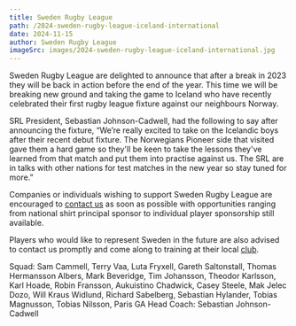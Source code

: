 ```yaml
---
title: Sweden Rugby League 
path: /2024-sweden-rugby-league-iceland-international
date: 2024-11-15
author: Sweden Rugby League
imageSrc: images/2024-sweden-rugby-league-iceland-international.jpg
---
```

Sweden Rugby League are delighted to announce that after a break in 2023 they will be back in action before the end of the year. This time we will be breaking new ground and taking the game to Iceland who have recently celebrated their first rugby league fixture against our neighbours Norway.

SRL President, Sebastian Johnson-Cadwell, had the following to say after announcing the fixture, “We’re really excited to take on the Icelandic boys after their recent debut fixture. The Norwegians Pioneer side that visited gave them a hard game so they'll be keen to take the lessons they've learned from that match and put them into practise against us. The SRL are in talks with other nations for test matches in the new year so stay tuned for more.”

Companies or individuals wishing to support Sweden Rugby League are encouraged to [contact us](https://www.swedenrugbyleague.com/contact) as soon as possible with opportunities ranging from national shirt principal sponsor to individual player sponsorship still available.

Players who would like to represent Sweden in the future are also advised to contact us promptly and come along to training at their local [club](https://www.swedenrugbyleague.com/clubs).

Squad: Sam Cammell, Terry Vaa, Luta Fryxell, Gareth Saltonstall, Thomas Hermansson Albers, Mark Beveridge, Tim Johansson, Theodor Karlsson, Karl Hoade, Robin Fransson, Aukuistino Chadwick, Casey Steele, Mak Jelec Dozo, Will Kraus Widlund, Richard Sabelberg, Sebastian Hylander, Tobias Magnusson, Tobias Nilsson, Paris GA
Head Coach: Sebastian Johnson-Cadwell